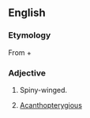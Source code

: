 ==English==

===Etymology===
From {{uder|en|grc|ἀκανθο-||spine|sc=polytonic}} + {{m|grc|πτερόν||wing|sc=polytonic}}

===Adjective===
{{en-adj|-}}

# {{lb|en|zoology}} Spiny-winged.
# {{lb|en|zoology}} [[acanthopterygious|Acanthopterygious]]